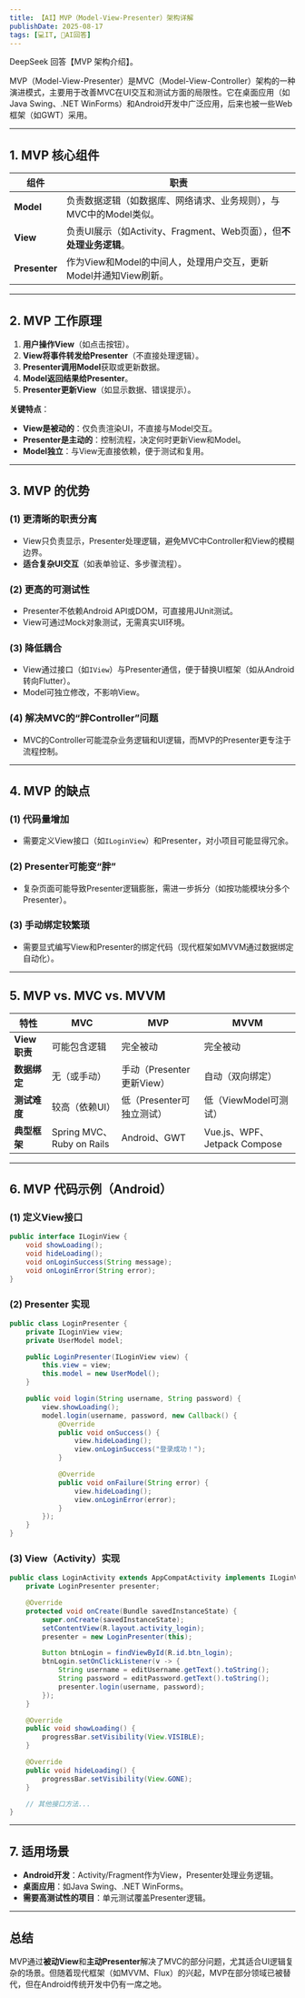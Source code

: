 ```yaml
---
title: 【AI】MVP（Model-View-Presenter）架构详解
publishDate: 2025-08-17
tags: [💻IT, 🤖AI回答]
---
```



<Aside type="caution" title="🤖AI警告">DeepSeek 回答【MVP 架构介绍】。</Aside>

MVP（Model-View-Presenter）是MVC（Model-View-Controller）架构的一种演进模式，主要用于改善MVC在UI交互和测试方面的局限性。它在桌面应用（如Java Swing、.NET WinForms）和Android开发中广泛应用，后来也被一些Web框架（如GWT）采用。

---

## **1. MVP 核心组件**
| 组件        | 职责                                                                 |
|-------------|----------------------------------------------------------------------|
| **Model**   | 负责数据逻辑（如数据库、网络请求、业务规则），与MVC中的Model类似。   |
| **View**    | 负责UI展示（如Activity、Fragment、Web页面），但**不处理业务逻辑**。  |
| **Presenter** | 作为View和Model的中间人，处理用户交互，更新Model并通知View刷新。 |

---

## **2. MVP 工作原理**
1. **用户操作View**（如点击按钮）。
2. **View将事件转发给Presenter**（不直接处理逻辑）。
3. **Presenter调用Model**获取或更新数据。
4. **Model返回结果给Presenter**。
5. **Presenter更新View**（如显示数据、错误提示）。

**关键特点**：
- **View是被动的**：仅负责渲染UI，不直接与Model交互。
- **Presenter是主动的**：控制流程，决定何时更新View和Model。
- **Model独立**：与View无直接依赖，便于测试和复用。

---

## **3. MVP 的优势**
### **(1) 更清晰的职责分离**
- View只负责显示，Presenter处理逻辑，避免MVC中Controller和View的模糊边界。
- **适合复杂UI交互**（如表单验证、多步骤流程）。

### **(2) 更高的可测试性**
- Presenter不依赖Android API或DOM，可直接用JUnit测试。
- View可通过Mock对象测试，无需真实UI环境。

### **(3) 降低耦合**
- View通过接口（如`IView`）与Presenter通信，便于替换UI框架（如从Android转向Flutter）。
- Model可独立修改，不影响View。

### **(4) 解决MVC的“胖Controller”问题**
- MVC的Controller可能混杂业务逻辑和UI逻辑，而MVP的Presenter更专注于流程控制。

---

## **4. MVP 的缺点**
### **(1) 代码量增加**
- 需要定义View接口（如`ILoginView`）和Presenter，对小项目可能显得冗余。

### **(2) Presenter可能变“胖”**
- 复杂页面可能导致Presenter逻辑膨胀，需进一步拆分（如按功能模块分多个Presenter）。

### **(3) 手动绑定较繁琐**
- 需要显式编写View和Presenter的绑定代码（现代框架如MVVM通过数据绑定自动化）。

---

## **5. MVP vs. MVC vs. MVVM**
| 特性          | MVC                      | MVP                      | MVVM                     |
|---------------|--------------------------|--------------------------|--------------------------|
| **View职责**  | 可能包含逻辑             | 完全被动                 | 完全被动                 |
| **数据绑定**  | 无（或手动）            | 手动（Presenter更新View）| 自动（双向绑定）         |
| **测试难度**  | 较高（依赖UI）          | 低（Presenter可独立测试）| 低（ViewModel可测试）    |
| **典型框架**  | Spring MVC、Ruby on Rails| Android、GWT            | Vue.js、WPF、Jetpack Compose |

---

## **6. MVP 代码示例（Android）**
### **(1) 定义View接口**
```java
public interface ILoginView {
    void showLoading();
    void hideLoading();
    void onLoginSuccess(String message);
    void onLoginError(String error);
}
```

### **(2) Presenter 实现**
```java
public class LoginPresenter {
    private ILoginView view;
    private UserModel model;

    public LoginPresenter(ILoginView view) {
        this.view = view;
        this.model = new UserModel();
    }

    public void login(String username, String password) {
        view.showLoading();
        model.login(username, password, new Callback() {
            @Override
            public void onSuccess() {
                view.hideLoading();
                view.onLoginSuccess("登录成功！");
            }

            @Override
            public void onFailure(String error) {
                view.hideLoading();
                view.onLoginError(error);
            }
        });
    }
}
```

### **(3) View（Activity）实现**
```java
public class LoginActivity extends AppCompatActivity implements ILoginView {
    private LoginPresenter presenter;

    @Override
    protected void onCreate(Bundle savedInstanceState) {
        super.onCreate(savedInstanceState);
        setContentView(R.layout.activity_login);
        presenter = new LoginPresenter(this);

        Button btnLogin = findViewById(R.id.btn_login);
        btnLogin.setOnClickListener(v -> {
            String username = editUsername.getText().toString();
            String password = editPassword.getText().toString();
            presenter.login(username, password);
        });
    }

    @Override
    public void showLoading() {
        progressBar.setVisibility(View.VISIBLE);
    }

    @Override
    public void hideLoading() {
        progressBar.setVisibility(View.GONE);
    }

    // 其他接口方法...
}
```

---

## **7. 适用场景**
- **Android开发**：Activity/Fragment作为View，Presenter处理业务逻辑。
- **桌面应用**：如Java Swing、.NET WinForms。
- **需要高测试性的项目**：单元测试覆盖Presenter逻辑。

---

## **总结**
MVP通过**被动View**和**主动Presenter**解决了MVC的部分问题，尤其适合UI逻辑复杂的场景。但随着现代框架（如MVVM、Flux）的兴起，MVP在部分领域已被替代，但在Android传统开发中仍有一席之地。
